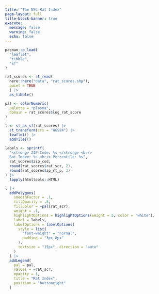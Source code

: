 ```yaml
---
title: "The NYC Rat Index"
page-layout: full
title-block-banner: true
execute: 
  message: false
  warning: false
  echo: false
---
```


```r
pacman::p_load(
  "leaflet",
  "tibble",
  "sf"
)
```


```r
rat_scores <- st_read(
  here::here("data", "rat_scores.shp"),
  quiet = TRUE
  ) |> 
  as_tibble()

pal <- colorNumeric(
  palette = "plasma",
  domain = rat_scores$log_rat_score
)

l <- st_as_sf(rat_scores) |> 
  st_transform(crs = "WGS84") |> 
  leaflet() |> 
  addTiles()

labels <- sprintf(
  "<strong> ZIP Code: %s </strong> <br/>
  Rat Index: %s <br/> Percentile: %s",
  rat_scores$zip_cod,
  round(rat_scores$rat_scr, 2),
  round(rat_scores$zp_rt_p, 3)
) |>
  lapply(htmltools::HTML)

l |> 
  addPolygons(
    smoothFactor = .1, 
    fillOpacity = .8,
    fillColor = ~pal(rat_scr),
    weight = .1,
    highlightOptions = highlightOptions(weight = 5, color = "white"),
    label = labels,
    labelOptions = labelOptions(
      style = list(
        "font-weight" = "normal",
        padding = "3px 8px"
      ),
      textsize = "15px", direction = "auto"
    )
  ) |> 
  addLegend(
    pal = pal,
    values = ~rat_scr, 
    opacity = 1,
    title = "Rat Index", 
    position = "bottomright"
  )
```

